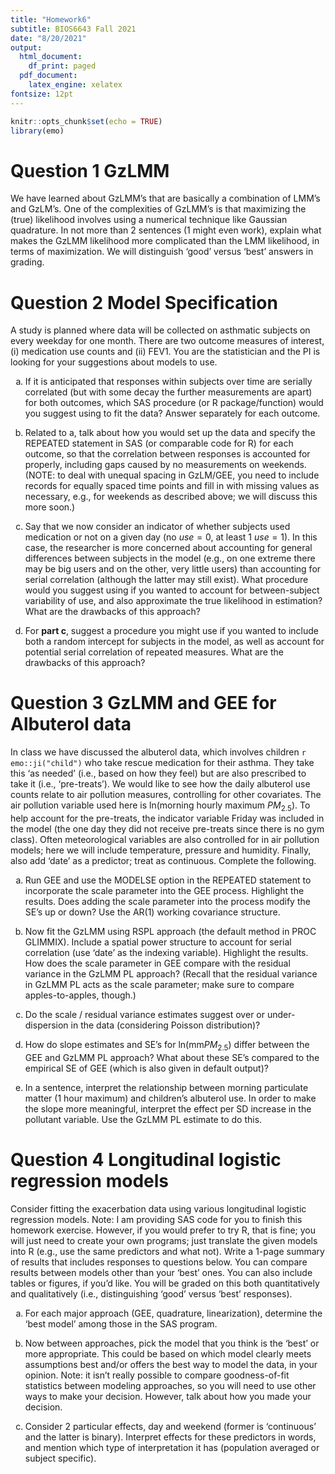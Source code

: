 ---
title: "Homework6"
subtitle: BIOS6643 Fall 2021
date: "8/20/2021"
output:
  html_document:
    df_print: paged
  pdf_document:
    latex_engine: xelatex
fontsize: 12pt
---

```{r setup, include=FALSE}
knitr::opts_chunk$set(echo = TRUE)
library(emo)
```


# Question 1 GzLMM

We have learned about GzLMM's that are basically a combination of LMM's and GzLM's.  One of the complexities of GzLMM's is that maximizing the (true) likelihood involves using a numerical technique like Gaussian quadrature.  In not more than 2 sentences (1 might even work), explain what makes the GzLMM likelihood more complicated than the LMM likelihood, in terms of maximization.  We will distinguish 'good' versus 'best' answers in grading.

\newpage

# Question 2 Model Specification

A study is planned where data will be collected on asthmatic subjects on every weekday for one month.  There are two outcome measures of interest, (i) medication use counts and (ii) FEV1.  You are the statistician and the PI is looking for your suggestions about models to use.

a.	If it is anticipated that responses within subjects over time are serially correlated (but with some decay the further measurements are apart) for both outcomes, which SAS procedure (or R package/function) would you suggest using to fit the data?  Answer separately for each outcome.

b.	Related to a, talk about how you would set up the data and specify the REPEATED statement in SAS (or comparable code for R) for each outcome, so that the correlation between responses is accounted for properly, including gaps caused by no measurements on weekends.  (NOTE:  to deal with unequal spacing in GzLM/GEE, you need to include records for equally spaced time points and fill in with missing values as necessary, e.g., for weekends as described above; we will discuss this more soon.)

c.	Say that we now consider an indicator of whether subjects used medication or not on a given day (no $use=0$, at least 1 $use=1$).  In this case, the researcher is more concerned about accounting for general differences between subjects in the model (e.g., on one extreme there may be big users and on the other, very little users) than accounting for serial correlation (although the latter may still exist).  What procedure would you suggest using if you wanted to account for between-subject variability of use, and also approximate the true likelihood in estimation?  What are the drawbacks of this approach?

d.	For **part c**, suggest a procedure you might use if you wanted to include both a random intercept for subjects in the model, as well as account for potential serial correlation of repeated measures.  What are the drawbacks of this approach?

\newpage

# Question 3 GzLMM and GEE for Albuterol data

In class we have discussed the albuterol data, which involves children `r emo::ji("child")` who take rescue medication for their asthma.  They take this 'as needed' (i.e., based on how they feel) but are also prescribed to take it (i.e., 'pre-treats').  We would like to see how the daily albuterol use counts relate to air pollution measures, controlling for other covariates.  The air pollution variable used here is ln(morning hourly maximum $PM_{2.5}$).  To help account for the pre-treats, the indicator variable Friday was included in the model (the one day they did not receive pre-treats since there is no gym class).  Often meteorological variables are also controlled for in air pollution models; here we will include temperature, pressure and humidity.  Finally, also add 'date' as a predictor; treat as continuous.  Complete the following.

a.	Run GEE and use the MODELSE option in the REPEATED statement to incorporate the scale parameter into the GEE process.  Highlight the results.  Does adding the scale parameter into the process modify the SE's up or down?  Use the AR(1) working covariance structure.

b.	Now fit the GzLMM using RSPL approach (the default method in PROC GLIMMIX).  Include a spatial power structure to account for serial correlation (use 'date' as the indexing variable).  Highlight the results. How does the scale parameter in GEE compare with the residual variance in the GzLMM PL approach?  (Recall that the residual variance in GzLMM PL acts as the scale parameter; make sure to compare apples-to-apples, though.)

c.	Do the scale / residual variance estimates suggest over or under-dispersion in the data (considering Poisson distribution)?

d.	How do slope estimates and SE's for ln(mm$PM_{2.5}$) differ between the GEE and GzLMM PL approach?  What about these SE's compared to the empirical SE of GEE (which is also given in default output)?

e.	In a sentence, interpret the relationship between morning particulate matter (1 hour maximum) and children's albuterol use.  In order to make the slope more meaningful, interpret the effect per SD increase in the pollutant variable.  Use the GzLMM PL estimate to do this.

\newpage

# Question 4 Longitudinal logistic regression models

Consider fitting the exacerbation data using various longitudinal logistic regression models.  Note:  I am providing SAS code for you to finish this homework exercise.  However, if you would prefer to try R, that is fine; you will just need to create your own programs; just translate the given models into R (e.g., use the same predictors and what not).  Write a 1-page summary of results that includes responses to questions below.  You can compare results between models other than your 'best' ones. You can also include tables or figures, if you'd like. You will be graded on this both quantitatively and qualitatively (i.e., distinguishing 'good' versus 'best' responses).

a.	For each major approach (GEE, quadrature, linearization), determine the 'best model' among those in the SAS program.

b.	Now between approaches, pick the model that you think is the 'best' or more appropriate.  This could be based on which model clearly meets assumptions best and/or offers the best way to model the data, in your opinion.  Note:  it isn't really possible to compare goodness-of-fit statistics between modeling approaches, so you will need to use other ways to make your decision.  However, talk about how you made your decision.

c.	Consider 2 particular effects, day and weekend (former is 'continuous' and the latter is binary).  Interpret effects for these predictors in words, and mention which type of interpretation it has (population averaged or subject specific).



